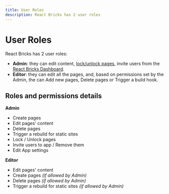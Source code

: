 ```yaml
---
title: User Roles
description: React Bricks has 2 user roles
---
```



# User Roles

React Bricks has 2 user roles:

- **Admin**: they can edit content, [lock/unlock pages](pages#locked-pages), invite users from the [React Bricks Dashboard](/docs/getting-started/react-bricks-dashboard).
- **Editor**: they can edit all the pages, and, based on permissions set by the Admin, the can Add new pages, Delete pages or Trigger a build hook.

## Roles and permissions details

**Admin**

- Create pages
- Edit pages' content
- Delete pages
- Trigger a rebuild for static sites
- Lock / Unlock pages
- Invite users to app / Remove them
- Edit App settings

**Editor**

- Edit pages' content
- Create pages _(if allowed by Admin)_
- Delete pages _(if allowed by Admin)_
- Trigger a rebuild for static sites _(if allowed by Admin)_
